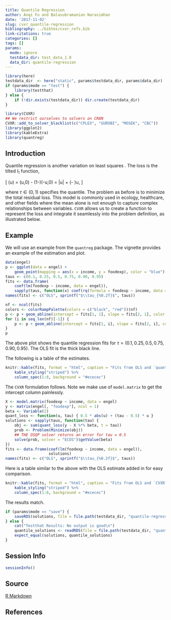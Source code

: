 ```yaml
---
title: Quantile Regression
author: Anqi Fu and Balasubramanian Narasimhan
date: '2017-11-02'
slug: cvxr_quantile-regression
bibliography: ../bibtex/cvxr_refs.bib
link-citations: true
categories: []
tags: []
params:
  mode: ignore
  testdata_dir: test_data_1.0
  data_dir: quantile-regression
---
```


```r
library(here)
testdata_dir  <- here("static", params$testdata_dir, params$data_dir) 
if (params$mode == "test") {
    library(testthat)
} else {
    if (!dir.exists(testdata_dir)) dir.create(testdata_dir)
}
```

```r
library(CVXR)
## We restrict ourselves to solvers on CRAN
CVXR::add_to_solver_blacklist(c("CPLEX", "GUROBI", "MOSEK", "CBC"))
library(ggplot2)
library(kableExtra)
library(quantreg)
```


## Introduction

Quantile regression is another variation on least squares
\citep{quantile}. The loss is the tilted $l_1$ function,

\[
	\phi(u) = \tau\max(u,0) - (1-\tau)\max(-u,0) = \frac{1}{2}|u| + \left(\tau - \frac{1}{2}\right)u,
\]

where $\tau \in (0,1)$ specifies the quantile. The problem as before
is to minimize the total residual loss. This model is commonly used in
ecology, healthcare, and other fields where the mean alone is not
enough to capture complex relationships between variables. `CVXR`
allows us to create a function to represent the loss and integrate it
seamlessly into the problem definition, as illustrated below.


## Example

We will use an example from the `quantreg` package. The vignette
provides an example of the estimation and plot.

```r
data(engel)
p <- ggplot(data = engel) +
    geom_point(mapping = aes(x = income, y = foodexp), color = "blue")
taus <- c(0.1, 0.25, 0.5, 0.75, 0.90, 0.95)
fits <- data.frame(
    coef(lm(foodexp ~ income, data = engel)),
    sapply(taus, function(x) coef(rq(formula = foodexp ~ income, data = engel, tau = x))))
names(fits) <- c("OLS", sprintf("$\\tau_{%0.2f}$", taus))

nf <- ncol(fits)
colors <- colorRampPalette(colors = c("black", "red"))(nf)
p <- p + geom_abline(intercept = fits[1, 1], slope = fits[2, 1], color = colors[1], size = 1.5)
for (i in seq_len(nf)[-1]) {
    p <- p + geom_abline(intercept = fits[1, i], slope = fits[2, i], color = colors[i])
}
p
```

The above plot shows the quantile regression fits for $\tau = (0.1,
0.25, 0.5, 0.75, 0.90, 0.95)$. The OLS fit is the thick black line.
    
The following is a table of the estimates.

```r
knitr::kable(fits, format = "html", caption = "Fits from OLS and `quantreg`") %>%
    kable_styling("striped") %>%
    column_spec(1:8, background = "#ececec")
```

The `CVXR` formulation follows. Note we make use of `model.matrix` to
get the intercept column painlessly. 

```r
X <- model.matrix(foodexp ~ income, data = engel)
y <- matrix(engel[, "foodexp"], ncol = 1)
beta <- Variable(2)
quant_loss <- function(u, tau) { 0.5 * abs(u) + (tau - 0.5) * u }
solutions <- sapply(taus, function(tau) {
    obj <- sum(quant_loss(y - X %*% beta, t = tau))
    prob <- Problem(Minimize(obj))
    ## THE OSQP solver returns an error for tau = 0.5
    solve(prob, solver = "ECOS")$getValue(beta)
})
fits <- data.frame(coef(lm(foodexp ~ income, data = engel)),
                   solutions)
names(fits) <- c("OLS", sprintf("$\\tau_{%0.2f}$", taus))
```

Here is a table similar to the above with the OLS estimate added in
for easy comparison.


```r
knitr::kable(fits, format = "html", caption = "Fits from OLS and `CVXR`") %>%
    kable_styling("striped") %>%
    column_spec(1:8, background = "#ececec")
```

The results match.

```r
if (params$mode == "save") {
    saveRDS(solutions, file = file.path(testdata_dir, "quantile-regression.RDS"))
} else {
    cat("Testthat Results: No output is good\n")
    quantile_solutions <- readRDS(file = file.path(testdata_dir, "quantile-regression.RDS"))
    expect_equal(solutions, quantile_solutions)
}
```

## Session Info

```r
sessionInfo()
```

## Source

[R Markdown](https://github.com/bnaras/cvxr_docs/blob/master/content/cvxr_examples/quantile-regression.Rmd)

## References
